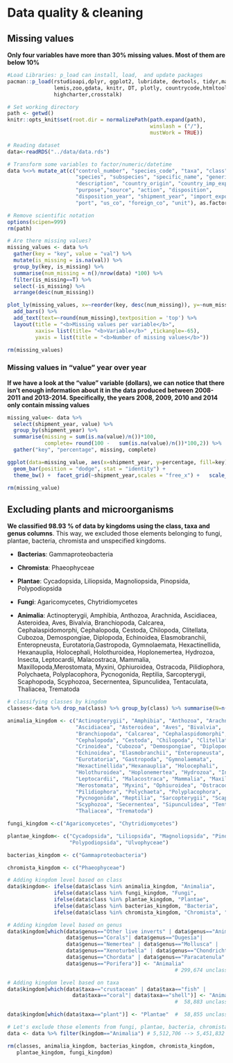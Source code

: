 # Data quality & cleaning

## Missing values

**Only four variables have more than 30% missing values. Most of them are below 10%**

```r
#Load Libraries: p_load can install, load,  and update packages
pacman::p_load(rstudioapi,dplyr, ggplot2, lubridate, devtools, tidyr,magrittr, 
               lemis,zoo,gdata, knitr, DT, plotly, countrycode,htmltools, 
               highcharter,crosstalk)

# Set working directory 
path <- getwd()
knitr::opts_knit$set(root.dir = normalizePath(path.expand(path), 
                                              winslash = ("/"), 
                                              mustWork = TRUE))

# Reading dataset 
data<-readRDS("../data/data.rds")

# Transform some variables to factor/numeric/datetime
data %<>% mutate_at(c("control_number", "species_code", "taxa", "class", "genus",
                      "species", "subspecies", "specific_name", "generic_name",
                      "description", "country_origin", "country_imp_exp", 
                      "purpose","source", "action", "disposition", 
                      "disposition_year", "shipment_year", "import_export",
                      "port", "us_co", "foreign_co", "unit"), as.factor)

# Remove scientific notation
options(scipen=999)
rm(path)

```

```r
# Are there missing values?
missing_values <- data %>%
  gather(key = "key", value = "val") %>%
  mutate(is_missing = is.na(val)) %>%
  group_by(key, is_missing) %>%
  summarise(num_missing = n()/nrow(data) *100) %>%
  filter(is_missing==T) %>%
  select(-is_missing) %>%
  arrange(desc(num_missing)) 

plot_ly(missing_values, x=~reorder(key, desc(num_missing)), y=~num_missing, color=~key) %>% 
  add_bars() %>%
  add_text(text=~round(num_missing),textposition = 'top') %>%
  layout(title = "<b>Missing values per variable</b>",
         xaxis= list(title= "<b>Variable</b>" ,tickangle=-65),
         yaxis = list(title = "<b>Number of missing values</b>"))

rm(missing_values)
```

### Missing values in "value" year over year
**If we have a look at the "value" variable (dollars), we can notice that there isn't enough information about it in the data produced between 2008-2011 and 2013-2014. Specifically, the years 2008, 2009, 2010 and 2014 only contain missing values**

```r
missing_value<- data %>%
  select(shipment_year, value) %>%
  group_by(shipment_year) %>%
  summarise(missing = sum(is.na(value)/n())*100, 
            complete= round(100 -   sum(is.na(value)/n())*100,2)) %>%
  gather("key", "percentage", missing, complete)

ggplot(data=missing_value, aes(x=shipment_year, y=percentage, fill=key)) +
  geom_bar(position = "dodge", stat = "identity") +
  theme_bw() +  facet_grid(~shipment_year,scales = "free_x") +   scale_fill_manual(values=c("springgreen4", "rosybrown"))

rm(missing_value)
```

## Excluding plants and microorganisms

**We classified 98.93 % of data by kingdoms using the class, taxa and genus columns**. This way,  we excluded those elements belonging to fungi, plantae, bacteria, chromista and unspecified kingdoms. 

* **Bacterias**: Gammaproteobacteria

* **Chromista**: Phaeophyceae

* **Plantae**: Cycadopsida, Liliopsida, Magnoliopsida, Pinopsida, Polypodiopsida

* **Fungi**: Agaricomycetes, Chytridiomycetes	

* **Animalia**: Actinopterygii, Amphibia, Anthozoa, Arachnida, Ascidiacea, 
Asteroidea, Aves, Bivalvia, Branchiopoda, Calcarea, Cephalaspidomorphi,
Cephalopoda, Cestoda, Chilopoda, Clitellata, Cubozoa, Demospongiae, Diplopoda,
Echinoidea, Elasmobranchii, Enteropneusta, Eurotatoria,Gastropoda, Gymnolaemata,
Hexactinellida, Hexanauplia, Holocephali, Holothuroidea, Hoplonemertea, Hydrozoa,
Insecta, Leptocardii, Malacostraca, Mammalia, Maxillopoda,Merostomata, Myxini,
Ophiuroidea, Ostracoda, Pilidiophora, Polychaeta, Polyplacophora, Pycnogonida,
Reptilia, Sarcopterygii, Scaphopoda, Scyphozoa, Secernentea, Sipunculidea,
Tentaculata, Thaliacea, Trematoda

```r
# classifying classes by kingdom 
classes<-data %>% drop_na(class) %>% group_by(class) %>% summarise(N=n())

animalia_kingdom <- c("Actinopterygii", "Amphibia", "Anthozoa", "Arachnida",
                      "Ascidiacea", "Asteroidea", "Aves", "Bivalvia",
                      "Branchiopoda", "Calcarea", "Cephalaspidomorphi",
                      "Cephalopoda", "Cestoda", "Chilopoda", "Clitellata",
                      "Crinoidea", "Cubozoa", "Demospongiae", "Diplopoda",
                      "Echinoidea", "Elasmobranchii", "Enteropneusta",
                      "Eurotatoria", "Gastropoda", "Gymnolaemata",
                      "Hexactinellida","Hexanauplia", "Holocephali",
                      "Holothuroidea", "Hoplonemertea", "Hydrozoa", "Insecta",
                      "Leptocardii", "Malacostraca", "Mammalia", "Maxillopoda",
                      "Merostomata", "Myxini", "Ophiuroidea", "Ostracoda",
                      "Pilidiophora", "Polychaeta", "Polyplacophora",
                      "Pycnogonida", "Reptilia", "Sarcopterygii", "Scaphopoda",
                      "Scyphozoa", "Secernentea", "Sipunculidea", "Tentaculata",
                      "Thaliacea", "Trematoda")

fungi_kingdom <-c("Agaricomycetes", "Chytridiomycetes")

plantae_kingdom<- c("Cycadopsida", "Liliopsida", "Magnoliopsida", "Pinopsida", 
                    "Polypodiopsida", "Ulvophyceae")

bacterias_kingdom <- c("Gammaproteobacteria")

chromista_kingdom <- c("Phaeophyceae")
```

```r
# Adding kingdom level based on class
data$kingdom<- ifelse(data$class %in% animalia_kingdom, "Animalia",
               ifelse(data$class %in% fungi_kingdom, "Fungi",        
               ifelse(data$class %in% plantae_kingdom, "Plantae", 
               ifelse(data$class %in% bacterias_kingdom, "Bacteria",                 
               ifelse(data$class %in% chromista_kingdom, "Chromista", "Other"                              )))))              # 403,596 unclassified

# Adding kingdom level based on genus
data$kingdom[which(data$genus=="Other live inverts" | data$genus=="Animals" |
                   data$genus=="Corals"| data$genus=="Dugesia"|  
                   data$genus=="Nemertea" | data$genus=="Mollusca" |
                   data$genus=="Xenoturbella" | data$genus=="Chondrichthyes" |
                   data$genus=="Chordata" | data$genus=="Paracatenula" |
                   data$genus=="Porifera")] <- "Animalia"
                                                      # 299,674 unclassified

# Adding kingdom level based on taxa
data$kingdom[which(data$taxa=="crustacean" | data$taxa=="fish" | 
                     data$taxa=="coral"| data$taxa=="shell")] <- "Animalia" 
                                                      #  58,883 unclassified

data$kingdom[which(data$taxa=="plant")] <- "Plantae"  #  58,855 unclassified

# Let's exclude those elements from fungi, plantae, bacteria, chromista and unspecified kingdoms. 
data <- data %>% filter(kingdom=="Animalia") # 5,512,706 --> 5,451,832 rows

rm(classes, animalia_kingdom, bacterias_kingdom, chromista_kingdom,
   plantae_kingdom, fungi_kingdom)

```
